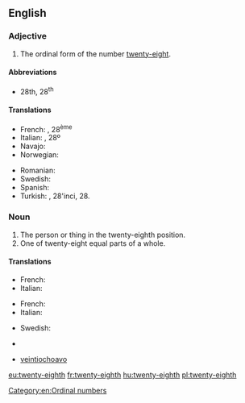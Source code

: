 ==English==

===Adjective===
{{en-adj|-}}

# The ordinal form of the number [[twenty-eight]].

====Abbreviations====
* 28th, 28<sup>th</sup>

====Translations====
{{trans-top|ordinal form of twenty-eight}}
* French: {{t+|fr|vingt-huitième}}, 28<sup>ème</sup>
* Italian: {{t+|it|ventottesimo}}, 28º
* Navajo: {{tø|nv|naadįįtseebíí góneʼ}}
* Norwegian: {{t-|no|tjueåttende}}
{{trans-mid}}
* Romanian: {{t-|ro|douăzeci și optulea}}
* Swedish: {{t-|sv|tjugoåttonde}}
* Spanish: {{t+|es|veintiocho}}
* Turkish: {{t-|tr|yirmi sekizinci}}, 28'inci, 28.
{{trans-bottom}}

===Noun===
{{en-noun}}

# The person or thing in the twenty-eighth position.
# One of twenty-eight equal parts of a whole.

====Translations====
{{trans-top|person or thing in the twenty-eighth position}}
* French: {{t+|fr|vingt-huitième|m|f}}
* Italian: {{t+|it|ventottesimo|m}}
{{trans-mid}}
{{trans-bottom}}

{{trans-top|one of twenty-eight equal parts of a whole}}
* French: {{t+|fr|vingt-huitième|m}}
* Italian: {{t+|it|ventottesimo|m}}
{{trans-mid}}
* Swedish: {{t-|sv|tjugoåttondel}}
{{trans-bottom}}

{{checktrans-top}}
* {{ttbc|no}} {{t-|no|tjueåttendedel}}
* {{ttbc|es}} [[veintiochoavo]]
{{trans-bottom}}

[[Category:en:Ordinal numbers]]

[[eu:twenty-eighth]]
[[fr:twenty-eighth]]
[[hu:twenty-eighth]]
[[pl:twenty-eighth]]